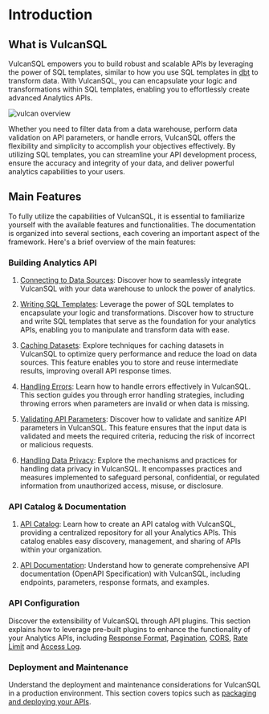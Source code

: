 # Introduction

## What is VulcanSQL
VulcanSQL empowers you to build robust and scalable APIs by leveraging the power of SQL templates, similar to how you use SQL templates in [dbt](https://www.getdbt.com/) to transform data. With VulcanSQL, you can encapsulate your logic and transformations within SQL templates, enabling you to effortlessly create advanced Analytics APIs.

![vulcan overview](../static/img/vulcan-overview.png)

Whether you need to filter data from a data warehouse, perform data validation on API parameters, or handle errors, VulcanSQL offers the flexibility and simplicity to accomplish your objectives effectively. By utilizing SQL templates, you can streamline your API development process, ensure the accuracy and integrity of your data, and deliver powerful analytics capabilities to your users.

## Main Features
To fully utilize the capabilities of VulcanSQL, it is essential to familiarize yourself with the available features and functionalities. The documentation is organized into several sections, each covering an important aspect of the framework. Here's a brief overview of the main features:

### Building Analytics API
1. [Connecting to Data Sources](./connect/overview):
Discover how to seamlessly integrate VulcanSQL with your data warehouse to unlock the power of analytics.

1. [Writing SQL Templates](./develop/overview):
Leverage the power of SQL templates to encapsulate your logic and transformations. Discover how to structure and write SQL templates that serve as the foundation for your analytics APIs, enabling you to manipulate and transform data with ease.

1. [Caching Datasets](./develop/cache):
Explore techniques for caching datasets in VulcanSQL to optimize query performance and reduce the load on data sources. This feature enables you to store and reuse intermediate results, improving overall API response times.

1. [Handling Errors](./develop/error):
Learn how to handle errors effectively in VulcanSQL. This section guides you through error handling strategies, including throwing errors when parameters are invalid or when data is missing.

1. [Validating API Parameters](./develop/validator):
Discover how to validate and sanitize API parameters in VulcanSQL. This feature ensures that the input data is validated and meets the required criteria, reducing the risk of incorrect or malicious requests.

1. [Handling Data Privacy](./data-privacy/overview):
Explore the mechanisms and practices for handling data privacy in VulcanSQL. It encompasses practices and measures implemented to safeguard personal, confidential, or regulated information from unauthorized access, misuse, or disclosure.

### API Catalog & Documentation
1. [API Catalog](./catalog/intro):
Learn how to create an API catalog with VulcanSQL, providing a centralized repository for all your Analytics APIs. This catalog enables easy discovery, management, and sharing of APIs within your organization.

1. [API Documentation](./develop/api-doc):
Understand how to generate comprehensive API documentation (OpenAPI Specification) with VulcanSQL, including endpoints, parameters, response formats, and examples.

### API Configuration
Discover the extensibility of VulcanSQL through API plugins. This section explains how to leverage pre-built plugins to enhance the functionality of your Analytics APIs, including [Response Format](./format), [Pagination](./pagination), [CORS](./cors), [Rate Limit](./rate-limit) and [Access Log](./access-log).

### Deployment and Maintenance
Understand the deployment and maintenance considerations for VulcanSQL in a production environment. This section covers topics such as [packaging and deploying your APIs](./deployment).
